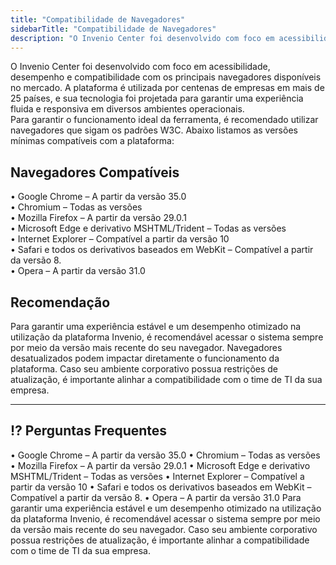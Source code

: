 ```yaml
---
title: "Compatibilidade de Navegadores"
sidebarTitle: "Compatibilidade de Navegadores"
description: "O Invenio Center foi desenvolvido com foco em acessibilidade, desempenho e compatibilidade com os principais navegadores disponíveis no mercado."
---
```




O Invenio Center foi desenvolvido com foco em acessibilidade, desempenho e compatibilidade com os principais navegadores disponíveis no mercado. A plataforma é utilizada por centenas de empresas em mais de 25 países, e sua tecnologia foi projetada para garantir uma experiência fluida e responsiva em diversos ambientes operacionais.  
Para garantir o funcionamento ideal da ferramenta, é recomendado utilizar navegadores que sigam os padrões W3C. Abaixo listamos as versões mínimas compatíveis com a plataforma:

## Navegadores Compatíveis

• Google Chrome – A partir da versão 35.0  
• Chromium – Todas as versões  
• Mozilla Firefox – A partir da versão 29.0.1  
• Microsoft Edge e derivativo MSHTML/Trident – Todas as versões  
• Internet Explorer – Compatível a partir da versão 10  
• Safari e todos os derivativos baseados em WebKit – Compatível a partir da versão 8.  
• Opera – A partir da versão 31.0  

## Recomendação

Para garantir uma experiência estável e um desempenho otimizado na utilização da plataforma Invenio, é recomendável acessar o sistema sempre por meio da versão mais recente do seu navegador. Navegadores desatualizados podem impactar diretamente o funcionamento da plataforma. Caso seu ambiente corporativo possua restrições de atualização, é importante alinhar a compatibilidade com o time de TI da sua empresa.

---

## ⁉️ Perguntas Frequentes

<AccordionGroup>
  <Accordion title="Quais navegadores são compatíveis com a plataforma?">
    • Google Chrome – A partir da versão 35.0  
    • Chromium – Todas as versões  
    • Mozilla Firefox – A partir da versão 29.0.1  
    • Microsoft Edge e derivativo MSHTML/Trident – Todas as versões  
    • Internet Explorer – Compatível a partir da versão 10  
    • Safari e todos os derivativos baseados em WebKit – Compatível a partir da versão 8.  
    • Opera – A partir da versão 31.0  
  </Accordion>
  <Accordion title="É necessário utilizar a versão mais recente do navegador?">
    Para garantir uma experiência estável e um desempenho otimizado na utilização da plataforma Invenio, é recomendável acessar o sistema sempre por meio da versão mais recente do seu navegador.
  </Accordion>
  <Accordion title="O que fazer em ambientes corporativos com restrição de atualização?">
    Caso seu ambiente corporativo possua restrições de atualização, é importante alinhar a compatibilidade com o time de TI da sua empresa.
  </Accordion>
</AccordionGroup>
